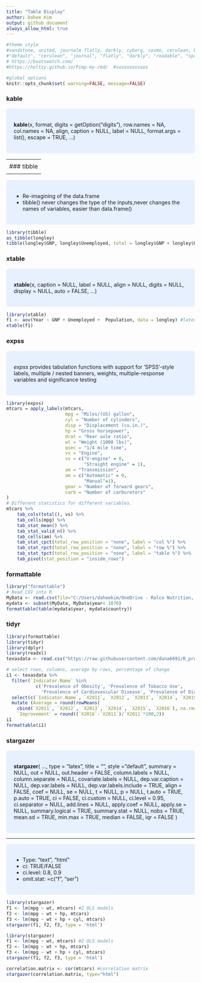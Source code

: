 ```yaml
---
title: "Table Display"
author: Dahee Kim
output: github_document
always_allow_html: true
---
```

```r
#theme style 
#sandstone, united, journalm flatly, darkly, cyborg, cosmo, cerulean, LUX, Literam, Lumen, minty, pulse, materia, sketchy, simplex. spacelab, solar, slate, yeti, superhero
#"default", "cerulean", "journal", "flatly", "darkly", "readable", "spacelab", "united", "cosmo", "lumen", "paper", "sandstone", "simplex", "yeti"
# https://bootswatch.com/
#https://holtzy.github.io/Pimp-my-rmd/  #sososososoos

```
\begin{shaded}
Red text with a gray background.
\end{shaded}


```r
#global options
knitr::opts_chunk$set( warning=FALSE, message=FALSE)
```

### kable
<style>
div.blue { background-color:#e6f0ff; border-radius: 5px; padding: 20px;}
</style>
<div class = "blue">
**kable**(x, format, digits = getOption("digits"), row.names = NA, col.names = NA, align, 
    caption = NULL, label = NULL, format.args = list(), escape = TRUE, ...)
</div>
------------------------------------------------------------------------------------------
<style>
div.blue { background-color:#e6f0ff; border-radius: 5px; padding: 20px;}
</style>

<div class = "blue">
The function *kable* is a simple table generator, from library `knitr` 

* digits: number of digits for individual columns
* align: 'l'(left), 'c'(center),'r'(right) ex) c('c','l','c')
* caption
* label

</div>

```r
knitr::kable(head(mtcars), digits = 2)
```

### DT
<style>
div.blue { background-color:#e6f0ff; border-radius: 5px; padding: 20px;}
</style>
<div class = "blue">
**datatable**(data, options = list(), class = "display", callback = JS("return table;"), 
    rownames, colnames, container, caption = NULL, filter = c("none", 
        "bottom", "top"), escape = TRUE, style = "default", width = NULL, 
    height = NULL, elementId = NULL, fillContainer = getOption("DT.fillContainer", 
        NULL), autoHideNavigation = getOption("DT.autoHideNavigation", 
        NULL), selection = c("multiple", "single", "none"), extensions = list(), 
    plugins = NULL, editable = FALSE)
</div>
------------------------------------------------------------------------------------------
<div class = "blue">
* caption
* filter: add filter to each column
* editable: TRUE/FALSE
* colnames: colnames = c('Here', 'Are', 'Some', 'New', 'Names') colnames = c('A Better Name' = 'Sepal.Width') colnames = c('Another Better Name' = 2, 'Yet Another Name' = 4
* pageLength(options): limited showing row  c("none", "bottom", "top")
* scrollX(options): get vertical scroll bar
</div>
```r
library(DT)
longley <- data.frame(longley)
datatable(head(longley), rownames = FALSE, filter="top", options = list(pageLength = 6, scrollX=T) )
```

### tibble
<style>
div.blue { background-color:#e6f0ff; border-radius: 5px; padding: 20px;}
</style>

<div class = "blue">
**tibble**(..., .rows = NULL, .name_repair = c("check_unique", "unique",
  "universal", "minimal"))
</div>
--------------------------------------------------------------------------------------------
<div class = "blue">
* Re-imagining of the data.frame
* tibble() never changes the type of the inputs,never changes the names of variables, easier than data.frame()
</div>
```r
library(tibble)
as_tibble(longley)
tibble(longley$GNP, longley$Unemployed, total = longley$GNP + longley$Unemployed)
```

### xtable
<style>
div.blue { background-color:#e6f0ff; border-radius: 5px; padding: 20px;}
</style>
<div class = "blue">
**xtable**(x, caption = NULL, label = NULL, align = NULL, digits = NULL,
display = NULL, auto = FALSE, ...)
</div>
```r
library(xtable)
f1 <- aov(Year ~ GNP + Unemployed +  Population, data = longley) #latex input
xtable(f1)
```

### expss
<div class = "blue">
*expss* provides tabulation functions with support for 'SPSS'-style labels, multiple / nested banners, weights, multiple-response variables and significance testing
</div>
```r
library(expss)
mtcars = apply_labels(mtcars,
                      mpg = "Miles/(US) gallon",
                      cyl = "Number of cylinders",
                      disp = "Displacement (cu.in.)",
                      hp = "Gross horsepower",
                      drat = "Rear axle ratio",
                      wt = "Weight (1000 lbs)",
                      qsec = "1/4 mile time",
                      vs = "Engine",
                      vs = c("V-engine" = 0,
                             "Straight engine" = 1),
                      am = "Transmission",
                      am = c("Automatic" = 0,
                             "Manual"=1),
                      gear = "Number of forward gears",
                      carb = "Number of carburetors"
)
# Different statistics for different variables.
mtcars %>%
    tab_cols(total(), vs) %>%
    tab_cells(mpg) %>% 
    tab_stat_mean() %>% 
    tab_stat_valid_n() %>% 
    tab_cells(am) %>%
    tab_stat_cpct(total_row_position = "none", label = "col %") %>%
    tab_stat_rpct(total_row_position = "none", label = "row %") %>%
    tab_stat_tpct(total_row_position = "none", label = "table %") %>%
    tab_pivot(stat_position = "inside_rows") 
```


### formattable
```r
library("formattable")
# Read CSV into R
MyData <- read.csv(file="C:/Users/daheekim/OneDrive - Ralco Nutrition, Inc/Rfile/Rpubs/Visualization/african_crises.csv", header=TRUE, sep=",")
mydata <- subset(MyData, MyData$year< 1870)
formattable(table(mydata$year, mydata$country))
```


### tidyr

```r
library(formattable)
library(tidyr)
library(dplyr)
library(readxl)
texasdata <- read.csv("https://raw.githubusercontent.com/dana6691/R_project/master/Data/Imagine_Austin_Indicators.csv", header=TRUE, sep=",")

# select rows, columns, average by rows, percentage of change
i1 <- texasdata %>%
  filter(`Indicator.Name` %in% 
           c('Prevalence of Obesity', 'Prevalence of Tobacco Use', 
             'Prevalence of Cardiovascular Disease', 'Prevalence of Diabetes')) %>%
  select(c(`Indicator.Name`, `X2011`, `X2012`, `X2013`, `X2014`, `X2015`, `X2016`)) %>%
  mutate (Average = round(rowMeans(
    cbind(`X2011`, `X2012`, `X2013`, `X2014`, `X2015`, `X2016`), na.rm=T),2), 
    `Improvement` = round((`X2016`-`X2011`)/`X2011`*100,2))
i1
formattable(i1)
```



### stargazer
<style>
div.blue { background-color:#e6f0ff; border-radius: 5px; padding: 20px;}
</style>
<div class = "blue">
**stargazer**(  ..., 
            type = "latex", title = "", style = "default", 
            summary = NULL, out = NULL, out.header = FALSE,
            column.labels = NULL, column.separate = NULL,
            covariate.labels = NULL, dep.var.caption = NULL,
            dep.var.labels = NULL, dep.var.labels.include = TRUE,
            align = FALSE, 
            coef = NULL, se = NULL, t = NULL, p = NULL,
            t.auto = TRUE, p.auto = TRUE,
            ci = FALSE, ci.custom = NULL,
            ci.level = 0.95, ci.separator = NULL,
            add.lines = NULL, 
            apply.coef = NULL, apply.se = NULL, 
            summary.logical = TRUE, summary.stat = NULL,
            nobs = TRUE, mean.sd = TRUE, min.max = TRUE, 
            median = FALSE, iqr = FALSE )
</div>
--------------------------------------------------------------------------------------------
<div class = "blue">
* Type: "text", "html"
* ci: TRUE/FALSE
* ci.level: 0.8, 0.9
* omit.stat: =c("f", "ser")
</div>
```r
library(stargazer)
f1 <- lm(mpg ~ wt, mtcars) #2 OLS models
f2 <- lm(mpg ~ wt + hp, mtcars)
f3 <- lm(mpg ~ wt + hp + cyl, mtcars)
stargazer(f1, f2, f3, type = 'html')

```

```r
library(stargazer)
f1 <- lm(mpg ~ wt, mtcars) #2 OLS models
f2 <- lm(mpg ~ wt + hp, mtcars)
f3 <- lm(mpg ~ wt + hp + cyl, mtcars)
stargazer(f1, f2, f3, type = 'html')

correlation.matrix <- cor(mtcars) #correlation matrix
stargazer(correlation.matrix, type="html")
```





